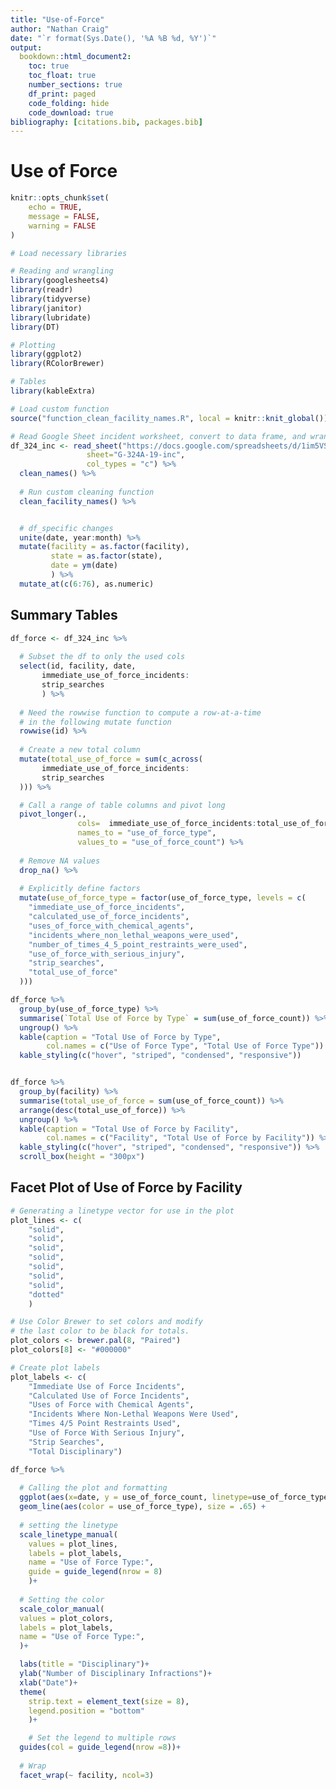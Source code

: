 ```yaml
---
title: "Use-of-Force"
author: "Nathan Craig"
date: "`r format(Sys.Date(), '%A %B %d, %Y')`"
output:
  bookdown::html_document2: 
    toc: true
    toc_float: true
    number_sections: true
    df_print: paged
    code_folding: hide
    code_download: true
bibliography: [citations.bib, packages.bib]
---
```


# Use of Force


```r
knitr::opts_chunk$set(
	echo = TRUE,
	message = FALSE,
	warning = FALSE
)
```

```r
# Load necessary libraries

# Reading and wrangling
library(googlesheets4)
library(readr)
library(tidyverse)
library(janitor)
library(lubridate)
library(DT)

# Plotting
library(ggplot2)
library(RColorBrewer)

# Tables
library(kableExtra)

# Load custom function
source("function_clean_facility_names.R", local = knitr::knit_global())
```

```r
# Read Google Sheet incident worksheet, convert to data frame, and wrangle
df_324_inc <- read_sheet("https://docs.google.com/spreadsheets/d/1im5VSi3bIEi13O8WQ56wEIXSyNEstbGMylXXgD9bAG0/edit#gid=1858227071",
                 sheet="G-324A-19-inc",
                 col_types = "c") %>% 
  clean_names() %>%
  
  # Run custom cleaning function
  clean_facility_names() %>% 


  # df_specific changes
  unite(date, year:month) %>% 
  mutate(facility = as.factor(facility),
         state = as.factor(state),
         date = ym(date)
         ) %>% 
  mutate_at(c(6:76), as.numeric)
```


## Summary Tables

```r
df_force <- df_324_inc %>%
  
  # Subset the df to only the used cols
  select(id, facility, date,
       immediate_use_of_force_incidents:
       strip_searches
       ) %>% 
  
  # Need the rowwise function to compute a row-at-a-time
  # in the following mutate function
  rowwise(id) %>% 
  
  # Create a new total column
  mutate(total_use_of_force = sum(c_across(
       immediate_use_of_force_incidents:
       strip_searches
  ))) %>% 

  # Call a range of table columns and pivot long
  pivot_longer(.,
               cols=  immediate_use_of_force_incidents:total_use_of_force,
               names_to = "use_of_force_type",
               values_to = "use_of_force_count") %>%
  
  # Remove NA values
  drop_na() %>% 
  
  # Explicitly define factors
  mutate(use_of_force_type = factor(use_of_force_type, levels = c(
    "immediate_use_of_force_incidents",
    "calculated_use_of_force_incidents",
    "uses_of_force_with_chemical_agents",
    "incidents_where_non_lethal_weapons_were_used",
    "number_of_times_4_5_point_restraints_were_used",
    "use_of_force_with_serious_injury",
    "strip_searches",
    "total_use_of_force"
  )))
```

```r
df_force %>% 
  group_by(use_of_force_type) %>% 
  summarise(`Total Use of Force by Type` = sum(use_of_force_count)) %>% 
  ungroup() %>% 
  kable(caption = "Total Use of Force by Type",
        col.names = c("Use of Force Type", "Total Use of Force Type")) %>% 
  kable_styling(c("hover", "striped", "condensed", "responsive"))


df_force %>% 
  group_by(facility) %>% 
  summarise(total_use_of_force = sum(use_of_force_count)) %>% 
  arrange(desc(total_use_of_force)) %>% 
  ungroup() %>% 
  kable(caption = "Total Use of Force by Facility",
        col.names = c("Facility", "Total Use of Force by Facility")) %>% 
  kable_styling(c("hover", "striped", "condensed", "responsive")) %>% 
  scroll_box(height = "300px")
```

## Facet Plot of Use of Force by Facility

```r
# Generating a linetype vector for use in the plot
plot_lines <- c(
    "solid",
    "solid",
    "solid",
    "solid",
    "solid",
    "solid",
    "solid",
    "dotted"
    )

# Use Color Brewer to set colors and modify
# the last color to be black for totals.
plot_colors <- brewer.pal(8, "Paired")
plot_colors[8] <- "#000000"

# Create plot labels
plot_labels <- c(
    "Immediate Use of Force Incidents",
    "Calculated Use of Force Incidents",
    "Uses of Force with Chemical Agents",
    "Incidents Where Non-Lethal Weapons Were Used",
    "Times 4/5 Point Restraints Used",
    "Use of Force With Serious Injury",
    "Strip Searches",
    "Total Disciplinary")

df_force %>% 
  
  # Calling the plot and formatting
  ggplot(aes(x=date, y = use_of_force_count, linetype=use_of_force_type))+
  geom_line(aes(color = use_of_force_type), size = .65) +
  
  # setting the linetype
  scale_linetype_manual(
    values = plot_lines,
    labels = plot_labels,
    name = "Use of Force Type:",
    guide = guide_legend(nrow = 8)
    )+
  
  # Setting the color
  scale_color_manual(
  values = plot_colors,
  labels = plot_labels,
  name = "Use of Force Type:",
  )+

  labs(title = "Disciplinary")+
  ylab("Number of Disciplinary Infractions")+
  xlab("Date")+
  theme(
    strip.text = element_text(size = 8),
    legend.position = "bottom"
    )+

    # Set the legend to multiple rows
  guides(col = guide_legend(nrow =8))+
  
  # Wrap
  facet_wrap(~ facility, ncol=3)
```
